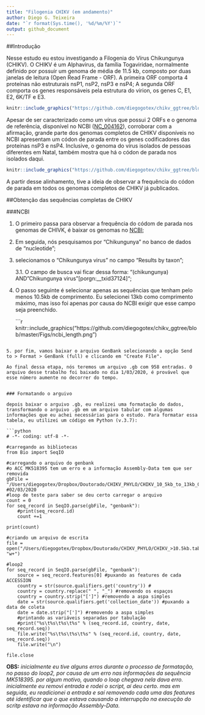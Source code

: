 ```yaml
---
title: "Filogenia CHIKV (em andamento)"
author: Diego G. Teixeira
date: "`r format(Sys.time(), '%d/%m/%Y')`"
output: github_document
---
```


##Introdução

Nesse estudo eu estou investigando a Filogenia do Vírus Chikungunya (CHIKV). O CHIKV é um Alphavirus, da família Togaviridae, normalmente definido por possuir um genoma de média de 11.5 kb, composto por duas janelas de leitura (Open Read Frame - ORF). A primeira ORF comporta 4 proteínas não estruturais nsP1, nsP2, nsP3 e nsP4; A segunda ORF comporta os genes responsáveis pela estrutura do virion, os genes C, E1, E2, 6K/TF e E3.

```r

knitr::include_graphics("https://github.com/diegogotex/chikv_ggtree/blob/master/Figs/Fig_genoma.png")

```

Apesar de ser caracterizado como um vírus que possui 2 ORFs e o genoma de referência, disponível no NCBI ([NC_004162](https://www.ncbi.nlm.nih.gov/nuccore/NC_004162.2)), corroborar com a afirmação, grande parte dos genomas completos de CHIKV disponíveis no NCBI apresentam um códon de parada entre os genes codificadores das proteínas nsP3 e nsP4. Inclusive, o genoma do vírus isolados de pessoas diferentes em Natal, também mostra que há o códon de parada nos isolados daqui.

```r

knitr::include_graphics("https://github.com/diegogotex/chikv_ggtree/blob/master/Figs/opal_genome.png")

```

A partir desse alinhamento, tive a ideia de observar a frequência do códon de parada em todos os genomas completos de CHIKV já publicados. 

##Obtenção das sequências completas de CHIKV

###NCBI

1. O primeiro passa para observar a frequência do códom de parada nos genomas de CHIVK, é baixar os genomas no [NCBI](https://www.ncbi.nlm.nih.gov/); 
2. Em seguida, nós pesquisamos por "Chikungunya" no banco de dados de "nucleotide";
3. selecionamos o "Chikungunya virus" no campo "Results by taxon"; 

    3.1. O campo de busca vai ficar dessa forma: "(chikungunya) AND "Chikungunya virus"[porgn:__txid37124]";
4. O passo seguinte é selecionar apenas as sequências que tenham pelo menos 10.5kb de comprimento. Eu selecionei 13kb como comprimento máximo, mas isso foi apenas por causa do NCBI exigir que esse campo seja preenchido. 

    ```r

knitr::include_graphics("https://github.com/diegogotex/chikv_ggtree/blob/master/Figs/ncbi_length.png")

```

5. por fim, vamos baixar o arquivo GenBank selecionando a opção Send to > Format > GenBank (full) e clicando em "Create File".

Ao final dessa etapa, nós teremos um arquivo .gb com 958 entradas. O arquivo desse trabalho foi baixado no dia 1/03/2020, é provável que esse número aumente no decorrer do tempo. 


### Formatando o arguivo

depois baixar o arguivo .gb, eu realizei uma formatação do dados, transformando o arguivo .gb em um arquivo tabular com algumas informações que eu achei necessárias para o estudo. Para formatar essa tabela, eu utilizei um código em Python (v.3.7):

```python
# -*- coding: utf-8 -*-

#carregando as bibliotecas
from Bio import SeqIO

#carregando o arquivo do genbank
#o ACC MK518395 tem um erro e a informação Assembly-Data tem que ser removida 
gbFile = "/Users/diegogotex/Dropbox/Doutorado/CHIKV_PHYLO/CHIKV_10_5kb_to_13kb_01_mar_20.gb"
#02/03/2020
#loop de teste para saber se deu certo carregar o arquivo
count = 0
for seq_record in SeqIO.parse(gbFile, "genbank"):
    #print(seq_record.id)
    count +=1
    
print(count)

#criando um arquivo de escrita
file = open("/Users/diegogotex/Dropbox/Doutorado/CHIKV_PHYLO/CHIKV_>10.5kb.tab", "w+")

#loop2 
for seq_record in SeqIO.parse(gbFile, "genbank"): 
    source = seq_record.features[0] #puxando as features de cada ACCESSION
    country = str(source.qualifiers.get('country')) #
    country = country.replace(" ", "_") #removendo os espaços
    country = country.strip("[']") #removendo a aspa simples
    date = str(source.qualifiers.get('collection_date')) #puxando a data de coleta
    date = date.strip("[']") #removendo a aspa simples
    #printando as variáveis separadas por tabulação
    #print("%s\t%s\t%s\t%s" % (seq_record.id, country, date, seq_record.seq))
    file.write("%s\t%s\t%s\t%s" % (seq_record.id, country, date, seq_record.seq))
    file.write("\n")
    
file.close

```
**OBS:** _inicialmente eu tive alguns erros durante o processo de formatação, no passo do loop2, por causa de um erro nas informações da sequência MK518395. por algum motivo, quando o loop chegava nela dava erro. inicialmente eu removi entrada e rodei o script, aí deu certo. mas em seguida, eu readicionei a entrada e saí removendo cada uma das features até identificar que o que estava causando a interrupção na execução do scritp estava na informação Assembly-Data._









